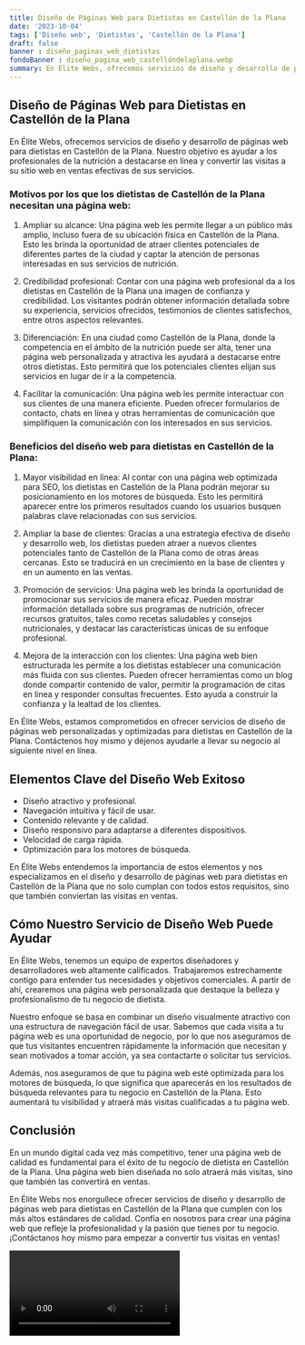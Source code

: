 ```yaml
---
title: Diseño de Páginas Web para Dietistas en Castellón de la Plana
date: '2023-10-04'
tags: ['Diseño web', 'Dietistas', 'Castellón de la Plana']
draft: false
banner : diseño_paginas_web_dietistas
fondoBanner : diseño_pagina_web_castellóndelaplana.webp
summary: En Élite Webs, ofrecemos servicios de diseño y desarrollo de páginas web para dietistas en Castellón de la Plana. Nuestro objetivo es ayudar a los profesionales de la nutrición a destacarse en línea y convertir las visitas a su sitio web en ventas efectivas de sus servicios.
---
```


## Diseño de Páginas Web para Dietistas en Castellón de la Plana

En Élite Webs, ofrecemos servicios de diseño y desarrollo de páginas web para dietistas en Castellón de la Plana. Nuestro objetivo es ayudar a los profesionales de la nutrición a destacarse en línea y convertir las visitas a su sitio web en ventas efectivas de sus servicios.

### Motivos por los que los dietistas de Castellón de la Plana necesitan una página web:

1. Ampliar su alcance: Una página web les permite llegar a un público más amplio, incluso fuera de su ubicación física en Castellón de la Plana. Esto les brinda la oportunidad de atraer clientes potenciales de diferentes partes de la ciudad y captar la atención de personas interesadas en sus servicios de nutrición.

2. Credibilidad profesional: Contar con una página web profesional da a los dietistas en Castellón de la Plana una imagen de confianza y credibilidad. Los visitantes podrán obtener información detallada sobre su experiencia, servicios ofrecidos, testimonios de clientes satisfechos, entre otros aspectos relevantes.

3. Diferenciación: En una ciudad como Castellón de la Plana, donde la competencia en el ámbito de la nutrición puede ser alta, tener una página web personalizada y atractiva les ayudará a destacarse entre otros dietistas. Esto permitirá que los potenciales clientes elijan sus servicios en lugar de ir a la competencia.

4. Facilitar la comunicación: Una página web les permite interactuar con sus clientes de una manera eficiente. Pueden ofrecer formularios de contacto, chats en línea y otras herramientas de comunicación que simplifiquen la comunicación con los interesados en sus servicios.

### Beneficios del diseño web para dietistas en Castellón de la Plana:

1. Mayor visibilidad en línea: Al contar con una página web optimizada para SEO, los dietistas en Castellón de la Plana podrán mejorar su posicionamiento en los motores de búsqueda. Esto les permitirá aparecer entre los primeros resultados cuando los usuarios busquen palabras clave relacionadas con sus servicios.

2. Ampliar la base de clientes: Gracias a una estrategia efectiva de diseño y desarrollo web, los dietistas pueden atraer a nuevos clientes potenciales tanto de Castellón de la Plana como de otras áreas cercanas. Esto se traducirá en un crecimiento en la base de clientes y en un aumento en las ventas.

3. Promoción de servicios: Una página web les brinda la oportunidad de promocionar sus servicios de manera eficaz. Pueden mostrar información detallada sobre sus programas de nutrición, ofrecer recursos gratuitos, tales como recetas saludables y consejos nutricionales, y destacar las características únicas de su enfoque profesional.

4. Mejora de la interacción con los clientes: Una página web bien estructurada les permite a los dietistas establecer una comunicación más fluida con sus clientes. Pueden ofrecer herramientas como un blog donde compartir contenido de valor, permitir la programación de citas en línea y responder consultas frecuentes. Esto ayuda a construir la confianza y la lealtad de los clientes.

En Élite Webs, estamos comprometidos en ofrecer servicios de diseño de páginas web personalizadas y optimizadas para dietistas en Castellón de la Plana. Contáctenos hoy mismo y déjenos ayudarle a llevar su negocio al siguiente nivel en línea.

<GifSeo />

<Cta />

## Elementos Clave del Diseño Web Exitoso

- Diseño atractivo y profesional.
- Navegación intuitiva y fácil de usar.
- Contenido relevante y de calidad.
- Diseño responsivo para adaptarse a diferentes dispositivos.
- Velocidad de carga rápida.
- Optimización para los motores de búsqueda.

En Élite Webs entendemos la importancia de estos elementos y nos especializamos en el diseño y desarrollo de páginas web para dietistas en Castellón de la Plana que no solo cumplan con todos estos requisitos, sino que también conviertan las visitas en ventas.

## Cómo Nuestro Servicio de Diseño Web Puede Ayudar

En Élite Webs, tenemos un equipo de expertos diseñadores y desarrolladores web altamente calificados. Trabajaremos estrechamente contigo para entender tus necesidades y objetivos comerciales. A partir de ahí, crearemos una página web personalizada que destaque la belleza y profesionalismo de tu negocio de dietista.

Nuestro enfoque se basa en combinar un diseño visualmente atractivo con una estructura de navegación fácil de usar. Sabemos que cada visita a tu página web es una oportunidad de negocio, por lo que nos aseguramos de que tus visitantes encuentren rápidamente la información que necesitan y sean motivados a tomar acción, ya sea contactarte o solicitar tus servicios.

Además, nos aseguramos de que tu página web esté optimizada para los motores de búsqueda, lo que significa que aparecerás en los resultados de búsqueda relevantes para tu negocio en Castellón de la Plana. Esto aumentará tu visibilidad y atraerá más visitas cualificadas a tu página web.

## Conclusión

En un mundo digital cada vez más competitivo, tener una página web de calidad es fundamental para el éxito de tu negocio de dietista en Castellón de la Plana. Una página web bien diseñada no solo atraerá más visitas, sino que también las convertirá en ventas.

En Élite Webs nos enorgullece ofrecer servicios de diseño y desarrollo de páginas web para dietistas en Castellón de la Plana que cumplen con los más altos estándares de calidad. Confía en nosotros para crear una página web que refleje la profesionalidad y la pasión que tienes por tu negocio. ¡Contáctanos hoy mismo para empezar a convertir tus visitas en ventas!

<Video />

<CtaBot job='Dietistas' city='Castellón de la Plana'/>

<Gmaps query='Castellón de la Plana+españa+maps' />